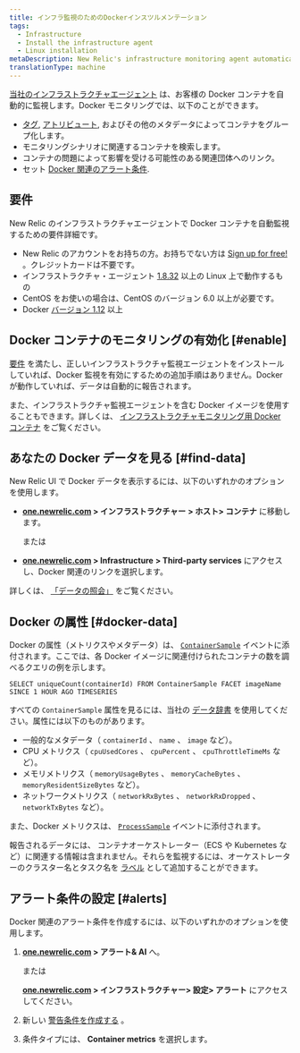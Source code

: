 ```yaml
---
title: インフラ監視のためのDockerインスツルメンテーション
tags:
  - Infrastructure
  - Install the infrastructure agent
  - Linux installation
metaDescription: New Relic's infrastructure monitoring agent automatically instruments Docker to collect container metrics and metadata.
translationType: machine
---
```


[当社のインフラストラクチャエージェント](/docs/welcome-new-relic-infrastructure) は、お客様の Docker コンテナを自動的に監視します。Docker モニタリングでは、以下のことができます。

- [タグ](/docs/new-relic-one/use-new-relic-one/core-concepts/tagging-use-tags-organize-group-what-you-monitor), [アトリビュート](#docker-data), およびその他のメタデータによってコンテナをグループ化します。
- モニタリングシナリオに関連するコンテナを検索します。
- コンテナの問題によって影響を受ける可能性のある関連団体へのリンク。
- セット [Docker 関連のアラート条件](#alerts).

## 要件

New Relic のインフラストラクチャエージェントで Docker コンテナを自動監視するための要件詳細です。

- New Relic のアカウントをお持ちの方。お持ちでない方は [Sign up for free!](https://newrelic.com/signup) 。クレジットカードは不要です。
- インフラストラクチャ・エージェント [1.8.32](/docs/release-notes/infrastructure-release-notes/infrastructure-agent-release-notes/new-relic-infrastructure-agent-1832) 以上の Linux 上で動作するもの
- CentOS をお使いの場合は、CentOS のバージョン 6.0 以上が必要です。
- Docker [バージョン 1.12](https://www.docker.com/blog/docker-1-12-built-in-orchestration/) 以上

## Docker コンテナのモニタリングの有効化 [#enable]

[要件](#requirements) を満たし、正しいインフラストラクチャ監視エージェントをインストールしていれば、Docker 監視を有効にするための追加手順はありません。Docker が動作していれば、データは自動的に報告されます。

また、インフラストラクチャ監視エージェントを含む Docker イメージを使用することもできます。詳しくは、 [インフラストラクチャモニタリング用 Docker コンテナ](/docs/infrastructure/install-infrastructure-agent/linux-installation/docker-container-infrastructure-monitoring) をご覧ください。

## あなたの Docker データを見る [#find-data]

New Relic UI で Docker データを表示するには、以下のいずれかのオプションを使用します。

- **[one.newrelic.com](https://one.newrelic.com) > インフラストラクチャー** **> ホスト> コンテナ** に移動します。

  または

- **[one.newrelic.com](https://one.newrelic.com) > Infrastructure** **> Third-party services** にアクセスし、Docker 関連のリンクを選択します。

詳しくは、 [「データの照会」](/docs/using-new-relic/data/understand-data/query-new-relic-data) をご覧ください。

## Docker の属性 [#docker-data]

Docker の属性（メトリクスやメタデータ）は、 [`ContainerSample`](/attribute-dictionary/?event=ContainerSample) イベントに添付されます。ここでは、各 Docker イメージに関連付けられたコンテナの数を調べるクエリの例を示します。

```
SELECT uniqueCount(containerId) FROM ContainerSample FACET imageName SINCE 1 HOUR AGO TIMESERIES
```

すべての `ContainerSample` 属性を見るには、当社の [データ辞書](/attribute-dictionary/?event=ContainerSample) を使用してください。属性には以下のものがあります。

- 一般的なメタデータ（ `containerId` 、 `name` 、 `image` など）。
- CPU メトリクス（ `cpuUsedCores` 、 `cpuPercent` 、 `cpuThrottleTimeMs` など）。
- メモリメトリクス（ `memoryUsageBytes` 、 `memoryCacheBytes` 、 `memoryResidentSizeBytes` など）。
- ネットワークメトリクス（ `networkRxBytes` 、 `networkRxDropped` 、 `networkTxBytes` など）。

また、Docker メトリクスは、 [`ProcessSample`](/attribute-dictionary/?event=ProcessSample) イベントに添付されます。

報告されるデータには、 コンテナオーケストレーター（ECS や Kubernetes など）に関連する情報は含まれません。それらを監視するには、オーケストレーターのクラスター名とタスク名を [ラベル](https://docs.docker.com/ee/ucp/admin/configure/add-labels-to-cluster-nodes/) として追加することができます。

## アラート条件の設定 [#alerts]

Docker 関連のアラート条件を作成するには、以下のいずれかのオプションを使用します。

1. **[one.newrelic.com](https://one.newrelic.com) > アラート& AI** へ。

   または

   **[one.newrelic.com](https://one.newrelic.com) > インフラストラクチャー> 設定> アラート** にアクセスしてください。

2. 新しい [警告条件を作成する](/docs/alerts/new-relic-alerts/defining-conditions/create-alert-conditions) 。

3. 条件タイプには、 **Container metrics** を選択します。
